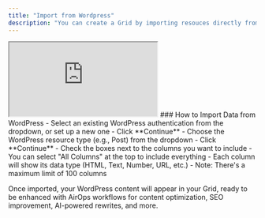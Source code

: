 ```yaml
---
title: "Import from Wordpress"
description: "You can create a Grid by importing resouces directly from your WordPress site, allowing you to work with your existing content in AirOps. If you haven't already connected your WordPress site to your AirOps workspace, you'll be prompted to do so."
---
```



<Frame>
<iframe
  src="https://demo.arcade.software/HtN9FPY5IEhE3oEjMIrI?embed"
  title="Arcade demo"
  allowFullScreen
  allow="clipboard-write"
  className="w-full rounded-xl"
  style={{width: '100%', maxWidth: '100%', aspectRatio: '1.5 / 1', height: '100%', border: 'none'}}
></iframe>
</Frame>
### How to Import Data from WordPress
<Steps>
<Step title='Click the "+" button on your Grid page'/>
<Step title="Select WordPress from the dropdown menu of import options"/>
<Step title="Connect to your Webflow site:">
   - Select an existing WordPress authentication from the dropdown, or set up a new one
   - Click **Continue**
</Step>
<Step title="Select the resource type to import:">
   - Choose the WordPress resource type (e.g., Post) from the dropdown
   - Click **Continue**
</Step>
<Step title="Select which data columns to import:">
   - Check the boxes next to the columns you want to include
   - You can select "All Columns" at the top to include everything
   - Each column will show its data type (HTML, Text, Number, URL, etc.)
   - Note: There's a maximum limit of 100 columns
</Step>
<Step title="Click Continue to import your data into the Grid"/>
</Steps>


Once imported, your WordPress content will appear in your Grid, ready to be enhanced with AirOps workflows for content optimization, SEO improvement, AI-powered rewrites, and more.
